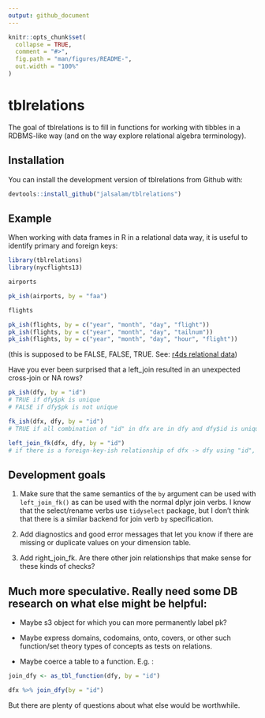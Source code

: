 ```yaml
---
output: github_document
---
```


<!-- README.md is generated from README.Rmd. Please edit that file -->

```r
knitr::opts_chunk$set(
  collapse = TRUE,
  comment = "#>",
  fig.path = "man/figures/README-",
  out.width = "100%"
)
```
# tblrelations

The goal of tblrelations is to fill in functions for working with tibbles in a RDBMS-like way (and on the way explore relational algebra terminology).

## Installation

You can install the development version of tblrelations from Github with:

``` r
devtools::install_github("jalsalam/tblrelations")
```

## Example

When working with data frames in R in a relational data way, it is useful to identify primary and foreign keys:

```r
library(tblrelations)
library(nycflights13)

airports
```

```r
pk_ish(airports, by = "faa")
```

```r
flights
```

```r
pk_ish(flights, by = c("year", "month", "day", "flight"))
pk_ish(flights, by = c("year", "month", "day", "tailnum"))
pk_ish(flights, by = c("year", "month", "day", "hour", "flight"))
```

(this is supposed to be FALSE, FALSE, TRUE. See: [r4ds relational data](http://r4ds.had.co.nz/relational-data.html))

Have you ever been surprised that a left_join resulted in an unexpected cross-join or NA rows?

``` r
pk_ish(dfy, by = "id")
# TRUE if dfy$pk is unique
# FALSE if dfy$pk is not unique

fk_ish(dfx, dfy, by = "id")
# TRUE if all combination of "id" in dfx are in dfy and dfy$id is unique.

left_join_fk(dfx, dfy, by = "id")
# if there is a foreign-key-ish relationship of dfx -> dfy using "id", then it returns the joined table as normal, otherwise it errors.

```

## Development goals

1. Make sure that the same semantics of the `by` argument can be used with `left_join_fk()` as can be used with the normal dplyr join verbs. I know that the select/rename verbs use `tidyselect` package, but I don't think that there is a similar backend for join verb `by` specification.

2. Add diagnostics and good error messages that let you know if there are missing or duplicate values on your dimension table.

3. Add right_join_fk. Are there other join relationships that make sense for these kinds of checks?


## Much more speculative. Really need some DB research on what else might be helpful:

- Maybe s3 object for which you can more permanently label pk?

- Maybe express domains, codomains, onto, covers, or other such function/set theory types of concepts as tests on relations.

- Maybe coerce a table to a function. E.g. :

```r
join_dfy <- as_tbl_function(dfy, by = "id")

dfx %>% join_dfy(by = "id")
```

But there are plenty of questions about what else would be worthwhile.

